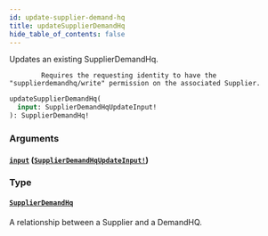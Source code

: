 ```yaml
---
id: update-supplier-demand-hq
title: updateSupplierDemandHq
hide_table_of_contents: false
---
```



Updates an existing SupplierDemandHq.

            Requires the requesting identity to have the "supplierdemandhq/write" permission on the associated Supplier.

```graphql
updateSupplierDemandHq(
  input: SupplierDemandHqUpdateInput!
): SupplierDemandHq!
```


### Arguments

#### [`input`](#) ([`SupplierDemandHqUpdateInput!`](/developers/supplier-apis/supply-api/graphql/reference/inputs/supplier-demand-hq-update-input))




### Type

#### [`SupplierDemandHq`](/developers/supplier-apis/supply-api/graphql/reference/objects/supplier-demand-hq)

A relationship between a Supplier and a DemandHQ.




